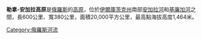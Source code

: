 '''勒拿-安加拉高原'''是[[俄羅斯|俄羅斯]]的[[高原|高原]]，位於[[伊爾庫茨克州|伊爾庫茨克州]]南部[[安加拉河|安加拉河]]和[[基廉加河|基廉加河]]之間，長600公里、寬380公里，面積20,000平方公里，最高點海拔高度1,464米。

{{Russia-geo-stub}}

[[Category:俄羅斯河流|Category:俄羅斯河流]]